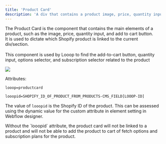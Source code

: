 ```yaml
---
title: 'Product Card'
description: 'A div that contains a product image, price, quantity input, and add to cart button'
---
```


The Product Card is the component that contains the main elements of a product, such as the image, price, quantity input, and add to cart button. <br /> 
It is used to dictate which Shopify product is linked to the current div/section. <br /> <br /> 
This component is used by Looop to find the add-to-cart  button, quantity input, options selector, and subscription selector related to the product

<Frame>
<img src="/images/productcard.jpg" />
</Frame>

Attributes:
```html
looop=productcard
```
```html
looopid=SHOPIFY_ID_OF_PRODUCT_FROM_PRODUCTS-CMS_FIELD[LOOOP-ID]
```
The value of `looopid` is the Shopify ID of the product. This can be assessed using the dynamic value for the custom attribute in element setting in Webflow designer. 

<Warning>
Without the `looopid` attribute, the product card will not be linked to a product and will not be able to add the product to cart of fetch options and subscription plans for the product.
</Warning>
